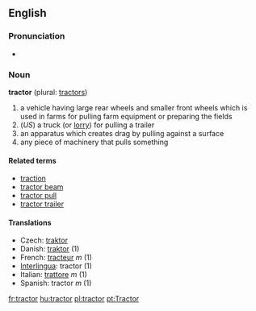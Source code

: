 ==English==

===Pronunciation===
*{{audio|en-us-tractor.ogg|Audio (US)}}

=== Noun ===
'''tractor''' (plural: [[tractors]])

# a vehicle having large rear wheels and smaller front wheels which is used in farms for pulling farm equipment or preparing the fields
# (''US'') a truck (or [[lorry]]) for pulling a trailer<!-- we don't use this in Australia - not sure about UK -->
# an apparatus which creates drag by pulling against a surface
# any piece of machinery that pulls something

====Related terms====
*[[traction]]
*[[tractor beam]]
*[[tractor pull]]
*[[tractor trailer]]

==== Translations ====
*Czech: [[traktor]]
*Danish: [[traktor]] (1)
*French: [[tracteur]] ''m'' (1)
*[[Interlingua]]: tractor (1)
*Italian: [[trattore]] ''m'' (1)
*Spanish: tractor ''m'' (1)

[[fr:tractor]]
[[hu:tractor]]
[[pl:tractor]]
[[pt:Tractor]]